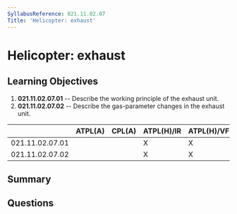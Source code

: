 ```yaml
---
SyllabusReference: 021.11.02.07
Title: 'Helicopter: exhaust'
---
```


# Helicopter: exhaust

## Learning Objectives

1. **021.11.02.07.01** -- Describe the working principle of the exhaust unit.
2. **021.11.02.07.02** -- Describe the gas-parameter changes in the exhaust unit.

|                 | ATPL(A) | CPL(A) | ATPL(H)/IR | ATPL(H)/VFR | CPL(H) | IR  | CBIR(A) |
| --------------- | ------- | ------ | ---------- | ----------- | ------ | --- | ------- |
| 021.11.02.07.01 |         |        | X          | X           | X      |     |         |
| 021.11.02.07.02 |         |        | X          | X           | X      |     |         |

## Summary

## Questions
